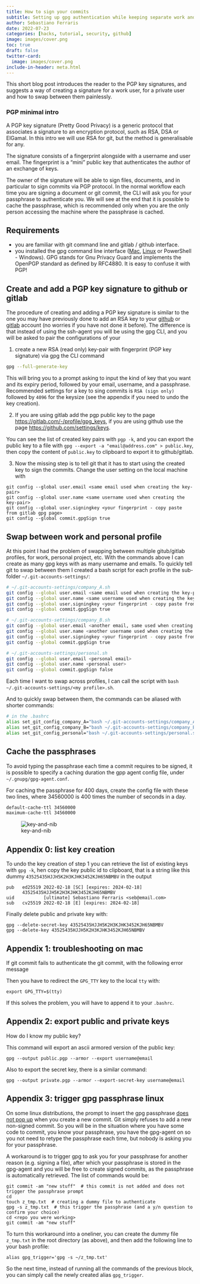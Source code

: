 ```yaml
---
title: How to sign your commits
subtitle: Setting up gpg authentication while keeping separate work and personal projects
author: Sebastiano Ferraris
date: 2022-07-23
categories: [hacks, tutorial, security, github]
image: images/cover.png
toc: true
draft: false
twitter-card:
  image: images/cover.png
include-in-header: meta.html  
---
```



This short blog post introduces the reader to the PGP key signatures, and suggests a way of creating a signature for a work user, for a private user and how to swap between them painlessly.

### PGP minimal intro

A PGP key signature (Pretty Good Privacy) is a generic protocol that associates a signature to an encryption protocol, such as RSA, DSA or ElGamal. In this intro we will use RSA for git, but the method is generalisable for any.

The signature consists of a fingerprint alongside with a username and user email. The fingerprint is a "mini" public key that authenticates the author of an exchange of keys.

The owner of the signature will be able to sign files, documents, and in particular to sign commits via PGP protocol. In the normal workflow each time you are signing a document or git commit, the CLI will ask you for your passphrase to authenticate you. We will see at the end that it is possible to cache the passphrase, which is recommended only when you are the only person accessing the machine where the passphrase is cached.


## Requirements

- you are familiar with git command line and gitlab / github interface.
- you installed the gpg command line interface ([Mac](https://formulae.brew.sh/formula/gnupg), [Linux](https://www.poftut.com/install-use-gpg-encrytion-linux-order-encrypt-decrypt-files-folder/) or PowerShell - Windows). GPG stands for Gnu Privacy Guard and implements the OpenPGP standard as defined by RFC4880. It is easy to confuse it with PGP!


## Create and add a PGP key signature to github or gitlab

The procedure of creating and adding a PGP key signature is similar to the one you may have previously done to add an RSA key to your [github](https://docs.github.com/en/authentication/connecting-to-github-with-ssh/generating-a-new-ssh-key-and-adding-it-to-the-ssh-agent) or [gitlab](https://docs.gitlab.com/ee/ssh/) account (no worries if you have not done it before). The difference is that instead of using the ssh-agent you will be using the gpg CLI, and you will be asked to pair the configurations of your 


1. create a new RSA (read only) key-pair with fingerprint (PGP key signature) via gpg the CLI command
```bash
gpg --full-generate-key
```
This will bring you to a prompt asking to input the kind of key that you want and its expiry period, followed by your email, username, and a passphrase. Recommended settings for a key to sing commits is `RSA (sign only)` followed by `4096` for the keysize (see the appendix if you need to undo the key creation). 

2. If you are using gitlab add the pgp public key to the page [https://gitlab.com/-/profile/gpg_keys](https://gitlab.com/-/profile/gpg_keys), if you are using github use the page [https://github.com/settings/keys](https://github.com/settings/keys).

You can see the list of created key pairs with `pgp -k`, and you can export the public key to a file with `gpg --export -a "email@address.com" > public.key`, then copy the content of `public.key` to clipboard to export it to github/gitlab.


3. Now the missing step is to tell git that it has to start using the created key to sign the commits. Change the user setting on the local machine with
```
git config --global user.email <same email used when creating the key-pair>
git config --global user.name <same username used when creating the key-pair>
git config --global user.signingkey <your fingerprint - copy paste from gitlab gpg page>
git config --global commit.gpgSign true
```

## Swap between work and personal profile

At this point I had the problem of swapping between multiple gitub/gitlab profiles, for work, personal project, etc.
With the commands above I can create as many gpg keys with as many username and emails. To quickly tell git to swap between them I created a bash script for each profile in the sub-folder `~/.git-accounts-settings/`:

```bash
# ~/.git-accounts-settings/company_A.sh
git config --global user.email <same email used when creating the key-pair>
git config --global user.name <same username used when creating the key-pair>
git config --global user.signingkey <your fingerprint - copy paste from gitlab gpg page>
git config --global commit.gpgSign true
```


```bash
# ~/.git-accounts-settings/company_B.sh
git config --global user.email <another email, same used when creating the key-pair>
git config --global user.name <another username used when creating the key-pair>
git config --global user.signingkey <your fingerprint - copy paste from gitlab gpg page>
git config --global commit.gpgSign true
```

```bash
# ~/.git-accounts-settings/personal.sh
git config --global user.email <personal email>
git config --global user.name <personal user>
git config --global commit.gpgSign false
```

Each time I want to swap across profiles, I can call the script with `bash ~/.git-accounts-settings/<my profile>.sh`.

And to quickly swap between them, the commands can be aliased with shorter commands:

```bash 
# in the .bashrc
alias set_git_config_company_A="bash ~/.git-accounts-settings/company_A.sh"
alias set_git_config_company_B="bash ~/.git-accounts-settings/company_B.sh"
alias set_git_config_personal="bash ~/.git-accounts-settings/personal.sh"
```

## Cache the passphrases

To avoid typing the passphrase each time a commit requires to be signed, it is possible to specify a caching duration the gpp agent config file, under `~/.gnupg/gpg-agent.conf`.

For caching the passphrase for 400 days, create the config file with these two lines, where 34560000 is 400 times the number of seconds in a day.

```bash
default-cache-ttl 34560000
maximum-cache-ttl 34560000
```


![key-and-nib](https://cdn.hashnode.com/res/hashnode/image/upload/v1658672213186/qmXG2rEgH.png?auto=compress)

## Appendix 0: list key creation


To undo the key creation of step 1 you can retrieve the list of existing keys with `gpg -k`, hen copy the key public id to clipboard, that is a string like this dummy `43525435HJJH5K2H3KJHK3452KJH65NBMBV` in the output
```
pub   ed25519 2022-02-18 [SC] [expires: 2024-02-18]
      43525435HJJH5K2H3KJHK3452KJH65NBMBV
uid           [ultimate] Sebastiano Ferraris <seb@email.com>
sub   cv25519 2022-02-18 [E] [expires: 2024-02-18]
```
Finally delete public and private key with:
```
gpg --delete-secret-key 43525435HJJH5K2H3KJHK3452KJH65NBMBV
gpg --delete-key 43525435HJJH5K2H3KJHK3452KJH65NBMBV
```

## Appendix 1: troubleshooting on mac

If git commit fails to authenticate the git commit, with the following error message

Then you have to redirect the `GPG_TTY` key to the local `tty` with:
```
export GPG_TTY=$(tty)
```
If this solves the problem, you will have to append it to your `.bashrc`.


## Appendix 2: export public and private keys

How do I know my public key?

This command will export an ascii armored version of the public key:
```
gpg --output public.pgp --armor --export username@email
```

Also to export the secret key, there is a similar command:
```
gpg --output private.pgp --armor --export-secret-key username@email
```

## Appendix 3: trigger gpg passphrase linux

On some linux distributions, the prompt to insert the gpg passphrase [does not pop up](https://stackoverflow.com/questions/37763170/git-signed-commits-how-to-suppress-you-need-a-passphrase-to-unlock-the-secret) when you create a new commit. Git simply refuses to add a new non-signed commit.
So you will be in the situation where you have some code to commit, you know your passphrase, you have the gpg-agent on so you not need to retype the passphrase each time, but nobody is asking you for your passphrase.

A workaround is to trigger gpg to ask you for your passphrase for another reason (e.g. signing a file), after which your passphrase is stored in the gpg-agent and you will be free to create signed commits, as the passphrase is automatically retrieved. The list of commands would be:
```
git commit -am "new stuff"  # this commit is not added and does not trigger the passphrase prompt
cd 
touch z_tmp.txt  # creating a dummy file to authenticate
gpg -s z_tmp.txt  # this trigger the passphrase (and a y/n question to confirm your choice)
cd <repo you were working>
git commit -am "new stuff"
```

To turn this workaround into a oneliner, you can create the dummy file `z_tmp.txt` in the root directory (as above), and then add the following line to your bash profile:
```
alias gpg_trigger='gpg -s ~/z_tmp.txt'
```
So the next time, instead of running all the commands of the previous block, you can simply call the newly created alias `gpg_trigger`.
